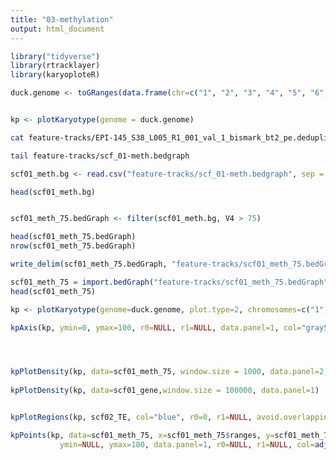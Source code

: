 ```yaml
---
title: "03-methylation"
output: html_document
---
```


```r
library("tidyverse")
library(rtracklayer)
library(karyoploteR)
```


```r

duck.genome <- toGRanges(data.frame(chr=c("1", "2", "3", "4", "5", "6", "7", "8", "9", "10", "11", "12", "13", "14", "15", "16", "17", "18" ), start=c(1, 1, 1, 1, 1, 1, 1, 1, 1, 1, 1, 1, 1, 1, 1, 1, 1, 1 ), end=c(89643857,	69596280,	57743597, 65288255, 67248332, 61759565, 43120122, 61151155, 38581958, 53961475, 51449921, 50438331, 44396874, 45393038, 47938513, 31980953, 34923512,	27737463)))


kp <- plotKaryotype(genome = duck.genome)

```


```bash
cat feature-tracks/EPI-145_S38_L005_R1_001_val_1_bismark_bt2_pe.deduplicated.bismark.cov.destrand.10x.bedgraph | sed 's/PGA_scaffold1__77_contigs__length_89643857/1/g' |  grep -v "scaffold" > feature-tracks/scf_01-meth.bedgraph

tail feature-tracks/scf_01-meth.bedgraph
```



```r
scf01_meth.bg <- read.csv("feature-tracks/scf_01-meth.bedgraph", sep = " ", header = FALSE)

head(scf01_meth.bg)


scf01_meth_75.bedGraph <- filter(scf01_meth.bg, V4 > 75)

head(scf01_meth_75.bedGraph)
nrow(scf01_meth_75.bedGraph)
```

```r
write_delim(scf01_meth_75.bedGraph, "feature-tracks/scf01_meth_75.bedGraph", delim = "\t", col_names = FALSE)
```




```r
scf01_meth_75 = import.bedGraph("feature-tracks/scf01_meth_75.bedGraph")
head(scf01_meth_75)
```




```r

kp <- plotKaryotype(genome=duck.genome, plot.type=2, chromosomes=c("1", "2"))

kpAxis(kp, ymin=0, ymax=100, r0=NULL, r1=NULL, data.panel=1, col="gray50", cex=0.5)




kpPlotDensity(kp, data=scf01_meth_75, window.size = 1000, data.panel=2, col=adjustcolor("green", 0.5), lwd=0.5, border=adjustcolor("green", 0.5), r0=0, r1=1) 
  
kpPlotDensity(kp, data=scf01_gene,window.size = 100000, data.panel=1)  


kpPlotRegions(kp, scf02_TE, col="blue", r0=0, r1=NULL, avoid.overlapping = TRUE, num.layers = 5)

kpPoints(kp, data=scf01_meth_75, x=scf01_meth_75$ranges, y=scf01_meth_75$score,
           ymin=NULL, ymax=100, data.panel=1, r0=NULL, r1=NULL, col=adjustcolor("dark blue"), pch=".", cex=1)


```


